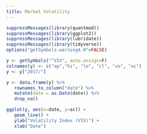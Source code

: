 ```yaml
---
title: Market Volatility
---
```


```r
suppressMessages(library(quantmod))
suppressMessages(library(ggplot2))
suppressMessages(library(lubridate))
suppressMessages(library(tidyverse))
options("getSymbols.warning4.0"=FALSE)

y <- getSymbols("^VIX", auto.assign=F)
colnames(y) <- c("op","hi", "lo", "cl", "vo", "ac")
y <- y["2017/"]

y <- data.frame(y) %>%
   rownames_to_column("date") %>%
   mutate(date = as.Date(date)) %>% 
   drop_na()

```
```r
ggplot(y, aes(x=date, y=ac)) +
   geom_line() +
   ylab("Volatility Index (VIX)") +
   xlab("Date")
```
